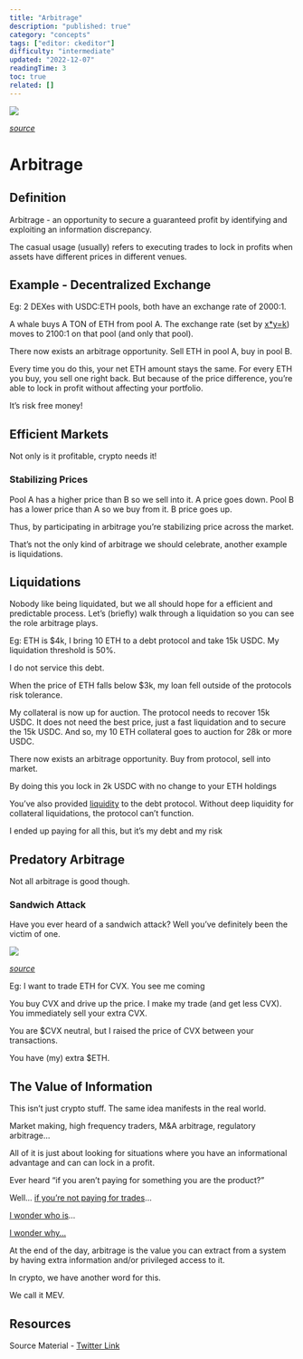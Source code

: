 ```yaml
---
title: "Arbitrage"
description: "published: true"
category: "concepts"
tags: ["editor: ckeditor"]
difficulty: "intermediate"
updated: "2022-12-07"
readingTime: 3
toc: true
related: []
---
```


![](/images/arbitrage-banner.jpeg)

[*source*](https://pixelplex.io/blog/crypto-arbitrage-trading/)

# Arbitrage

## Definition

Arbitrage - an opportunity to secure a guaranteed profit by identifying and exploiting an information discrepancy. 

The casual usage (usually) refers to executing trades to lock in profits when assets have different prices in different venues.

## Example - Decentralized Exchange

Eg: 2 DEXes with USDC:ETH pools, both have an exchange rate of 2000:1. 

A whale buys A TON of ETH from pool A. The exchange rate (set by [x\*y=k](https://medium.com/phoenix-finance/understanding-the-xyk-model-of-pooled-liquidity-7340fdc20d9c)) moves to 2100:1 on that pool (and only that pool).

There now exists an arbitrage opportunity. Sell ETH in pool A, buy in pool B.

Every time you do this, your net ETH amount stays the same. For every ETH you buy, you sell one right back. But because of the price difference, you’re able to lock in profit without affecting your portfolio. 

It’s risk free money!

## Efficient Markets

Not only is it profitable, crypto needs it! 

### Stabilizing Prices

Pool A has a higher price than B so we sell into it. A price goes down. Pool B has a lower price than A so we buy from it. B price goes up. 

Thus, by participating in arbitrage you’re stabilizing price across the market.

That’s not the only kind of arbitrage we should celebrate, another example is liquidations. 

## Liquidations

Nobody like being liquidated, but we all should hope for a efficient and predictable process. Let’s (briefly) walk through a liquidation so you can see the role arbitrage plays.

Eg: ETH is $4k, I bring 10 ETH to a debt protocol and take 15k USDC. My liquidation threshold is 50%. 

I do not service this debt. 

When the price of ETH falls below $3k, my loan fell outside of the protocols risk tolerance. 

My collateral is now up for auction. The protocol needs to recover 15k USDC. It does not need the best price, just a fast liquidation and to secure the 15k USDC. And so, my 10 ETH collateral goes to auction for 28k or more USDC. 

There now exists an arbitrage opportunity. Buy from protocol, sell into market.

By doing this you lock in 2k USDC with no change to your ETH holdings 

You’ve also provided [liquidity](/concepts/liquidity) to the debt protocol. Without deep liquidity for collateral liquidations, the protocol can’t function.

I ended up paying for all this, but it’s my debt and my risk

## Predatory Arbitrage

Not all arbitrage is good though. 

### Sandwich Attack

Have you ever heard of a sandwich attack? Well you’ve definitely been the victim of one.

![](/images/arbitrage-sandwich.png)

[*source*](https://twitter.com/Evan_ss6/status/1363930050912006147)

Eg: I want to trade ETH for CVX. You see me coming

You buy CVX and drive up the price. I make my trade (and get less CVX). You immediately sell your extra CVX.

You are $CVX neutral, but I raised the price of CVX between your transactions. 

You have (my) extra $ETH.

## The Value of Information

This isn’t just crypto stuff. The same idea manifests in the real world.

Market making, high frequency traders, M&A arbitrage, regulatory arbitrage…

All of it is just about looking for situations where you have an informational advantage and can can lock in a profit.

Ever heard “if you aren’t paying for something you are the product?”

Well… [if you’re not paying for trades](https://money.usnews.com/investing/portfolio-management/articles/brokers-that-offer-commission-free-trading)…

[I wonder who is](https://en.wikipedia.org/wiki/Citadel_LLC)…

[I wonder why…](https://www.investopedia.com/terms/p/paymentoforderflow.asp)

At the end of the day, arbitrage is the value you can extract from a system by having extra information and/or privileged access to it. 

In crypto, we have another word for this. 

We call it MEV.

## Resources

Source Material - [Twitter Link](https://twitter.com/logarithmicrex/status/1527676772149362688)

